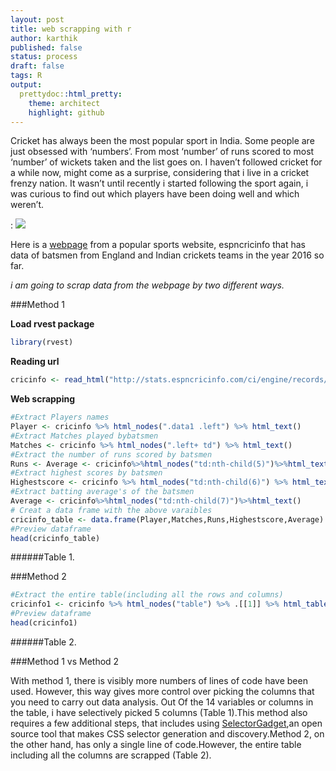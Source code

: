 ```yaml
---
layout: post
title: web scrapping with r
author: karthik
published: false
status: process
draft: false
tags: R 
output:
  prettydoc::html_pretty:
    theme: architect
    highlight: github
---
```



Cricket has always been the most popular sport in India. Some people are just obsessed with 'numbers'. From most 'number' of runs scored to most 'number' of wickets taken and the list goes on. I haven't followed cricket for a while now, might come as a surprise, considering that i live in a cricket frenzy nation. It wasn't until recently i started following the sport again, i was curious to find out which players have been doing well and which weren't. 


: ![](http://www.espncricinfo.com/db/PICTURES/CMS/246000/246097.jpg)

Here is a [webpage](http://stats.espncricinfo.com/ci/engine/records/averages/batting.html?class=1;id=2016;type=year) from a popular sports website, espncricinfo that has data of batsmen from England and Indian crickets teams in the year 2016 so far.

*i am going to scrap data from the webpage by two different ways.*


###Method 1

__Load rvest package__
```r

library(rvest)
```

__Reading url__
```r
cricinfo <- read_html("http://stats.espncricinfo.com/ci/engine/records/averages/batting.html?class=1;id=2016;type=year")

```

__Web scrapping__
```r
#Extract Players names
Player <- cricinfo %>% html_nodes(".data1 .left") %>% html_text()
#Extract Matches played bybatsmen
Matches <- cricinfo %>% html_nodes(".left+ td") %>% html_text()
#Extract the number of runs scored by batsmen
Runs <- Average <- cricinfo%>%html_nodes("td:nth-child(5)")%>%html_text()
#Extract highest scores by batsmen
Highestscore <- cricinfo %>% html_nodes("td:nth-child(6)") %>% html_text()
#Extract batting average's of the batsmen
Average <- cricinfo%>%html_nodes("td:nth-child(7)")%>%html_text()
# Creat a data frame with the above varaibles
cricinfo_table <- data.frame(Player,Matches,Runs,Highestscore,Average)
#Preview dataframe
head(cricinfo_table) 
```
######Table 1.

###Method 2

```r
#Extract the entire table(including all the rows and columns)
cricinfo1 <- cricinfo %>% html_nodes("table") %>% .[[1]] %>% html_table()
#Preview dataframe
head(cricinfo1)
```
######Table 2.

###Method 1 vs Method 2

With method 1, there is visibly more numbers of lines of code have been used. However, this way gives more control over picking the columns that you  need to carry out data analysis. Out Of the 14 variables or columns in the table, i have selectively picked 5 columns (Table 1).This method also requires a few additional steps, that includes using [SelectorGadget](http://selectorgadget.com/),an open source tool that makes CSS selector generation and discovery.Method 2, on the other hand, has only a single line of code.However, the entire table including all the columns are scrapped (Table 2).
